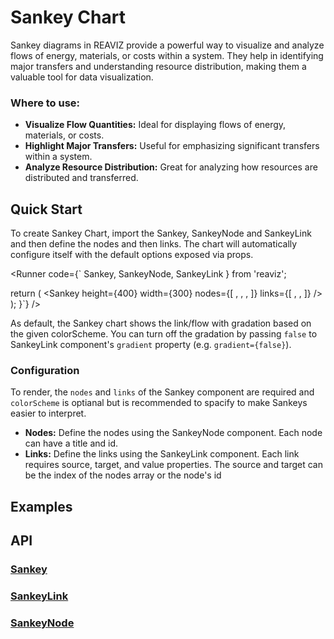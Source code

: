 
<Meta of={SankeyStory} />

# Sankey Chart

Sankey diagrams in REAVIZ provide a powerful way to visualize and analyze flows of energy, materials, or costs within a system. They help in identifying major transfers and understanding resource distribution, making them a valuable tool for data visualization.

### Where to use:
- **Visualize Flow Quantities:** Ideal for displaying flows of energy, materials, or costs.
- **Highlight Major Transfers:** Useful for emphasizing significant transfers within a system.
- **Analyze Resource Distribution:** Great for analyzing how resources are distributed and transferred.

## Quick Start
To create Sankey Chart, import the Sankey, SankeyNode and SankeyLink and then define the nodes and then links.
The chart will automatically configure itself with the default options exposed via props.

<Runner code={`
  Sankey,
  SankeyNode,
  SankeyLink
} from 'reaviz';

  return (
    <Sankey
      height={400}
      width={300}
      nodes={[
        <SankeyNode title="A1" id="1" />,
        <SankeyNode title="A2" id="2" />,
        <SankeyNode title="B1" id="3" />,
        <SankeyNode title="B2" id="4" />
      ]}
      links={[
        <SankeyLink source="1" target="3" value="8" />,
        <SankeyLink source="2" target="4" value="4" />,
        <SankeyLink source="1" target="4" value="2" />
      ]}
    />
  );
}`}
/>

As default, the Sankey chart shows the link/flow with gradation based on
the given colorScheme. You can turn off the gradation by passing `false`
to SankeyLink component's `gradient` property (e.g. `gradient={false}`).
### Configuration 
To render, the `nodes` and `links` of the Sankey
component are required and `colorScheme` is optianal but is recommended to spacify
to make Sankeys easier to interpret.

- **Nodes:** Define the nodes using the SankeyNode component. Each node can have a title and id.
- **Links:** Define the links using the SankeyLink component. Each link requires source, target, and value properties. The source and target can be the index of the nodes array or the node's id

## Examples
<ToggleCanvas of={SankeyStory.Simple} storybook="charts-sankey-plot--simple" />

## API
### [Sankey](https://github.com/reaviz/reaviz/blob/master/src/Sankey/Sankey.tsx)
<PropsTable name="Sankey" />

### [SankeyLink](https://github.com/reaviz/reaviz/blob/master/src/Sankey/SankeyLink/SankeyLink.tsx)
<PropsTable name="SankeyLink" />

### [SankeyNode](https://github.com/reaviz/reaviz/blob/master/src/Sankey/SankeyNode/SankeyNode.tsx)
<PropsTable name="SankeyNode" />
